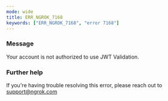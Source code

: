 ```yaml
---
mode: wide
title: ERR_NGROK_7168
keywords: ["ERR_NGROK_7168", "error 7168"]
---
```



### Message

Your account is not authorized to use JWT Validation.

<ErrorDetails />

### Further help

If you're having trouble resolving this error, please reach out to [support@ngrok.com](mailto:support@ngrok.com?subject=Help%20with%20ERR_NGROK_7168)
